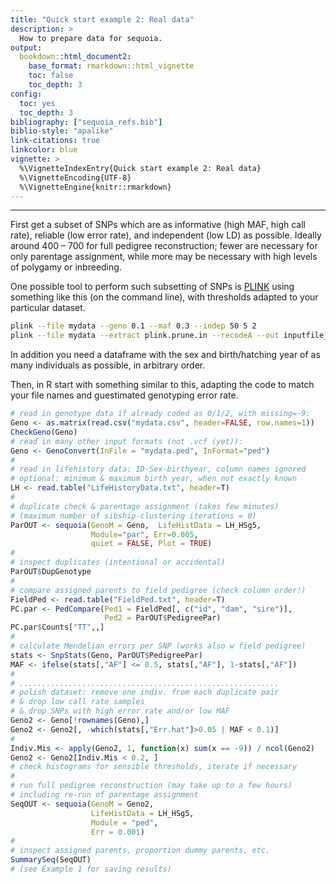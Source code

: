 ```yaml
---
title: "Quick start example 2: Real data"
description: >
  How to prepare data for sequoia.
output:
  bookdown::html_document2:
    base_format: rmarkdown::html_vignette
    toc: false
    toc_depth: 3
config:
  toc: yes
  toc_depth: 3
bibliography: ["sequoia_refs.bib"]
biblio-style: "apalike"
link-citations: true
linkcolor: blue
vignette: >
  %\VignetteIndexEntry{Quick start example 2: Real data}
  %\VignetteEncoding{UTF-8}
  %\VignetteEngine{knitr::rmarkdown}
---
```



 ---------

First get a subset of SNPs which are as informative (high MAF, high call rate), reliable (low error rate), and independent (low LD) as possible. Ideally around 400 -- 700 for full pedigree reconstruction; fewer are necessary for only parentage assignment, while more may be necessary with high levels of polygamy or inbreeding. 

One possible tool to perform such subsetting of SNPs is [PLINK](https://www.cog-genomics.org/plink2) using something like this (on the command line), with thresholds adapted to your particular dataset. 
```bash
plink --file mydata --geno 0.1 --maf 0.3 --indep 50 5 2
plink --file mydata --extract plink.prune.in --recodeA --out inputfile_for_sequoia
```

In addition you need a dataframe with the sex and birth/hatching year of as many individuals as possible, in arbitrary order.

Then, in R start with something similar to this, adapting the code to match your file names and guestimated genotyping error rate. 

```r
# read in genotype data if already coded as 0/1/2, with missing=-9:
Geno <- as.matrix(read.csv("mydata.csv", header=FALSE, row.names=1))
CheckGeno(Geno)
# read in many other input formats (not .vcf (yet)):
Geno <- GenoConvert(InFile = "mydata.ped", InFormat="ped")
#
# read in lifehistory data: ID-Sex-birthyear, column names ignored
# optional: minimum & maximum birth year, when not exactly known
LH <- read.table("LifeHistoryData.txt", header=T)
#
# duplicate check & parentage assignment (takes few minutes)
# (maximum number of sibship-clustering iterations = 0)
ParOUT <- sequoia(GenoM = Geno,  LifeHistData = LH_HSg5,
                  Module="par", Err=0.005,
                  quiet = FALSE, Plot = TRUE)
#
# inspect duplicates (intentional or accidental)
ParOUT$DupGenotype
#
# compare assigned parents to field pedigree (check column order!)
FieldPed <- read.table("FieldPed.txt", header=T)
PC.par <- PedCompare(Ped1 = FieldPed[, c("id", "dam", "sire")],
                     Ped2 = ParOUT$PedigreePar)
PC.par$Counts["TT",,]
#
# calculate Mendelian errors per SNP (works also w field pedigree)
stats <- SnpStats(Geno, ParOUT$PedigreePar)
MAF <- ifelse(stats[,"AF"] <= 0.5, stats[,"AF"], 1-stats[,"AF"])
#
# ..........................................................
# polish dataset: remove one indiv. from each duplicate pair
# & drop low call rate samples
# & drop SNPs with high error rate and/or low MAF
Geno2 <- Geno[!rownames(Geno),] 
Geno2 <- Geno2[, -which(stats[,"Err.hat"]>0.05 | MAF < 0.1)]
#
Indiv.Mis <- apply(Geno2, 1, function(x) sum(x == -9)) / ncol(Geno2)
Geno2 <- Geno2[Indiv.Mis < 0.2, ]
# check histograms for sensible thresholds, iterate if necessary
#
# run full pedigree reconstruction (may take up to a few hours)
# including re-run of parentage assignment
SeqOUT <- sequoia(GenoM = Geno2,
                  LifeHistData = LH_HSg5,
                  Module = "ped",
                  Err = 0.001)
#
# inspect assigned parents, proportion dummy parents, etc.
SummarySeq(SeqOUT)
# (see Example 1 for saving results)
```

